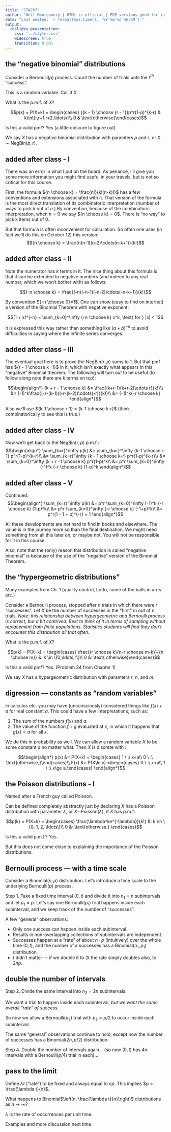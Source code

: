 ```yaml
---
title: "STA257"
author: "Neil Montgomery | HTML is official | PDF versions good for in-class use only"
date: "Last edited: `r format(Sys.time(), '%Y-%m-%d %H:%M')`"
output: 
  ioslides_presentation: 
    css: '../styles.css' 
    widescreen: true 
    transition: 0.001
---
```

\newcommand\given[1][]{\:#1\vert\:}
\newcommand\P[1]{P{\left(#1\right)}}

## the "negative binomial" distributions { .build }

Consider a Bernoulli$(p)$ process. Count the number of trials until the $r^{th}$ "success". 

This is a random variable. Call it $X$.

What is the p.m.f. of $X$?

$$p(k) = P(X=k) = \begin{cases}
{{k - 1} \choose {r - 1}}p^r(1-p)^{k-r}  & k\in\{r,r+1,r+2,\ldots\}\\
0 & \text{otherwise}\end{cases}$$

Is this a valid pmf? Yes (a little obscure to figure out)

We say $X$ has a negative binomial distribution with paramters $p$ and $r$, or $X \sim \text{NegBin}(p, r)$.

## added after class - I  { .small }

There was an error in what I put on the board. As penance, I'll give you some more information you might find useful in your travels, but is not so critical for this course.

First, the formula ${n \choose k} = \frac{n!}{k!(n-k)!}$ has a few conventions and extensions associated with it. That version of the formula is the most direct translation of its combinatoric interpretation (number of ways to pick $k$ out of $n$.) By convention, because of the combinatoric interpretation, when $n=0$ we say ${n \choose k} = 0$. There is "no way" to pick k items out of 0.

But that formula is often inconvenient for calculation. So often one uses (in fact we'll do this on October 12) this version:
$${n \choose k} = \frac{n(n-1)(n-2)\cdots(n-k+1)}{k!}$$

## added after class - II  { .small }

Note the numerator has $k$ terms in it. The nice thing about this formula is that it can be extended to negative numbers (and indeed to any real number, which we won't bother with) as follows:

$${-n \choose k} = \frac{(-n)(-n-1)(-n-2)\cdots(-n-k+1)}{k!}$$

By convention ${-n \choose 0}=1$. One can show (easy to find on internet) a version of the Binomial Theorem with negative exponent:

$$(1 + x)^{-n} = \sum_{k=0}^\infty {-n \choose k} x^k, \text{ for } |x| < 1$$

It is expressed this way rather than something like $(a+b)^{-n}$ to avoid difficulties in saying where the infinite series converges.

## added after class - III  { .small }

The eventual goal here is to prove the NegBin$(r,p)$ sums to 1. But that pmf has ${r - 1 \choose k -1}$ in it, which isn't exactly what appears in this "negative" Binomial theorem. The following will turn out to be useful (to follow along note there are $k$ terms on top):

$$\begin{align*}
{k + r - 1 \choose k} &= \frac{(k+r-1)(k+r-2)\cdots r}{k!}\\
&= (-1)^k\frac{(-r-(k-1))(-r-(k-2))\cdots(-r)}{k!}\\
&= (-1)^k{-r \choose k}
\end{align*}$$

Also we'll use ${k-1 \choose r-1} = {k-1 \choose k-r}$ (think combinatorically to see this is true.)

## added after class - IV { .small }

Now we'll get back to the NegBin$(r,p)$ p.m.f.:
$$\begin{align*}
\sum_{k=r}^\infty p(k) &= \sum_{k=r}^\infty {k-1 \choose r-1} p^r(1-p)^{k-r}\\
&= \sum_{k=r}^\infty {k - 1 \choose k-r} p^r(1-p)^{k-r}\\
&= \sum_{k=0}^\infty {k + r -1 \choose k} p^r(1-p)^k\\
&= p^r \sum_{k=0}^\infty (-1)^k {-r \choose k} (1-p)^k
\end{align*}$$

## added after class - V { .small }

Continued:
$$\begin{align*}
\sum_{k=r}^\infty p(k) &= p^r \sum_{k=0}^\infty (-1)^k {-r \choose k} (1-p)^k\\
&= p^r \sum_{k=0}^\infty {-r \choose k} (-1+p)^k\\
&= p^r(1 - 1 + p)^{-r} = 1
\end{align*}$$

All these developments are not hard to find in books and elsewhere. The value is in the journey more so than the final destination. We might need something from all this later on, or maybe not. You will not be responsible for it in this course.

Also, note that the (only) reason this distribution is called "negative binomial" is because of the use of the "negative" version of the Binomial Theorem.

## the "hypergeometric distributions" { .small }

Many examples from Ch. 1 (quality control, Lotto, some of the balls in urns etc.)

Consider a Bernoulli process, stopped after $n$ trials in which there were $r$ "successes". Let $X$ be the number of successes in the "first" $m$ out of $n$ trials. *Note: this relationship between hypergeometric and Bernoulli process is correct, but a bit contrived. Best to think of it in terms of sampling without replacement from finite populations. Statistics students will find they don't encounter this distribution all that often.*

What is the p.m.f. of $X$?

$$p(k) = P(X=k) = \begin{cases}
\frac{{r \choose k}{n-r \choose m-k}}{{n \choose m}} &: k \in \{0,\ldots,r\}\\
0 &: \text{ otherwise}\end{cases}$$

Is this a valid pmf? Yes. (Problem 34 from Chapter 1)

We say $X$ has a hypergeometric distribution with paramters $r$, $n$, and $m$. 

## digression --- constants as "random variables"

In calculus etc. you may have (unconsciously) considered things like $f(x) + a$ for real constant $a$. This could have a few interpretations, such as:

1. The sum of the numbers $f(x)$ and $a$.
2. The value of the function $f + g$ evaluated at $x$, in which it happens that $g(x)=a$ for all $x$. 

We do this in probability as well. We can allow a random variable $X$ to be some constant $a$ no matter what. Then $X$ is discrete with :

$$\begin{align*}
p(x) &= P(X=x) = \begin{cases}
1 \ :\  x=a\\
0 \ :\ \text{otherwise,}\end{cases}\\
F(x) &= P(X\le x) =\begin{cases}
0 \ :\  x<a\\
1 \ :\ x\ge a.\end{cases}
\end{align*}$$

## the Poisson distributions - I

Named after a French guy called Poisson. 

Can be defined completely abstractly just by declaring $X$ has a Poisson distribution with parameter $\lambda$, or $X\sim$Poisson$(\lambda)$, if $X$ has p.m.f:

$$p(k) = P(X=k) = \begin{cases}
\frac{\lambda^ke^{-\lambda}}{k!} &: k \in \{0, 1, 2, \ldots\}\\
0 &: \text{otherwise.}
\end{cases}$$

Is this a valid p.m.f.? Yes. 

But this does not come close to explaining the importance of the Poisson distributions. 

## Bernoulli process --- with a time scale { .build }

Consider a Binomial$(n,p)$ distribution. Let's introduce a time scale to the underlying Bernoulli$(p)$ process.

Step 1. Take a fixed time interval $(0, t)$ and divide it into $n_1 = n$ subintervals and let $p_1 =p$. Let's say one Bernoulli$(p_1)$ trial happens inside each subinterval, and we keep track of the number of "successes".

A few "general" observations:

* Only one success can happen inside each subinterval.
* Results in non-overlapping collections of subintervals are independent.
* Successes happen at a "rate" of about $n\cdot p$ (intuitively) over the whole time $(0,t)$, and the number of $k$ successes has a Binomial$(n_1,p_1)$ distribution.
* $t$ didn't matter --- if we double it to $2t$ the rate simply doubles also, to $2np$. 

## double the number of intervals { .build }

Step 2. Divide the same interval into $n_2=2n$ subintervals. 

We want a trial to happen inside each subinterval, *but we want the same overall "rate" of success.*

So now we allow a Bernoulli($p_2$) trial with $p_2 = p/2$   to occur inside each subinterval. 

The same "general" observations continue to hold, except now the number of successes has a Binomial$(2n,p/2)$ distribution.

Step 4. Double the number of intervals again... (so now $(0,t)$ has $4n$ intervals with a Bernoulli($p/4$) trial in each)...

## pass to the limit { .build }

Define $\lambda t$ ("rate") to be fixed and always equal to $np$. This implies $p = \frac{\lambda t}{n}$.

What happens to Binomial$\left(n, \frac{\lambda t}{n}\right)$ distributions as $n \rightarrow \infty$?

$\lambda$ is the rate of occurrences per unit time.

Examples and more discussion next time.



